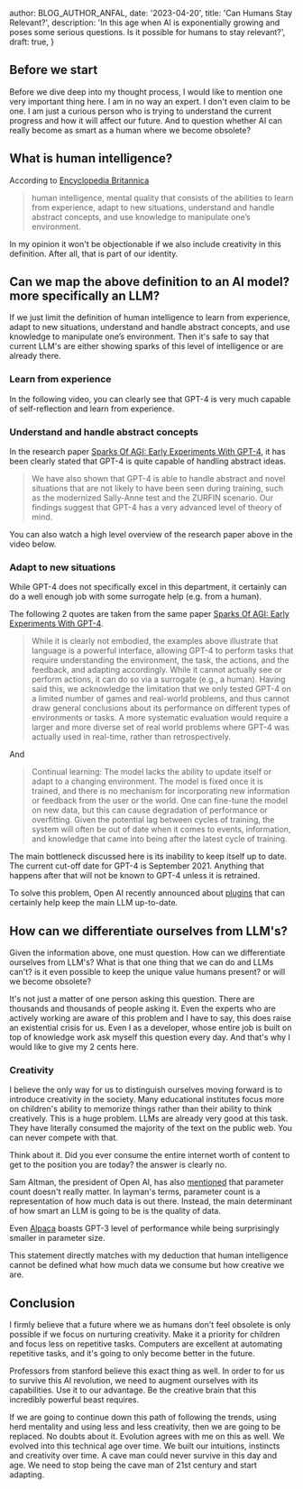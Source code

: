 
  author: BLOG_AUTHOR_ANFAL,
  date: '2023-04-20',
  title: 'Can Humans Stay Relevant?',
  description: 'In this age when AI is exponentially growing and poses some serious questions. Is it possible for humans to stay relevant?',
  draft: true,
}


<BlogImage src="blog/2023-04-08-is-ai-going-to-make-humans-obsolete/robot-takingover-humans.jpg" alt="Robot taking over humans." />

## Before we start
Before we dive deep into my thought process, I would like to mention one very important thing here. I am in no way
an expert. I don't even claim to be one. I am just a curious person who is trying to understand the current progress
and how it will affect our future. And to question whether AI can really become as smart as a human where we become obsolete?

## What is human intelligence?
According to [Encyclopedia Britannica](https://www.britannica.com/science/human-intelligence-psychology)

> human intelligence, mental quality that consists of the abilities to learn from experience, adapt to new situations, understand and handle abstract concepts, and use knowledge to manipulate one’s environment.

In my opinion it won't be objectionable if we also include creativity in this definition. After all, that is part of our identity.

## Can we map the above definition to an AI model? more specifically an LLM?
If we just limit the definition of human intelligence to learn from experience, adapt to new situations, understand and handle abstract concepts, and use knowledge to manipulate one’s environment.
Then it's safe to say that current LLM's are either showing sparks of this level of intelligence or are already there.

### Learn from experience
In the following video, you can clearly see that GPT-4 is very much capable of self-reflection and learn from experience.

<BlogYoutubeVideoEmbed src="5SgJKZLBrmg" />

### Understand and handle abstract concepts
In the research paper [Sparks Of AGI: Early Experiments With GPT-4](https://arxiv.org/pdf/2303.12712.pdf), it has been clearly stated that GPT-4 is quite
capable of handling abstract ideas.

> We have also shown that GPT-4 is able to handle abstract and novel situations that
are not likely to have been seen during training, such as the modernized Sally-Anne test and the ZURFIN
scenario. Our findings suggest that GPT-4 has a very advanced level of theory of mind.

You can also watch a high level overview of the research paper above in the video below.

<BlogYoutubeVideoEmbed src="Mqg3aTGNxZ0" />

### Adapt to new situations
While GPT-4 does not specifically excel in this department, it certainly can do a well enough job with some surrogate help (e.g. from a human).

The following 2 quotes are taken from the same paper [Sparks Of AGI: Early Experiments With GPT-4](https://arxiv.org/pdf/2303.12712.pdf).

> While it is clearly not embodied, the examples above illustrate that language is a powerful interface, allowing
GPT-4 to perform tasks that require understanding the environment, the task, the actions, and the feedback,
and adapting accordingly. While it cannot actually see or perform actions, it can do so via a surrogate (e.g., a
human). Having said this, we acknowledge the limitation that we only tested GPT-4 on a limited number of
games and real-world problems, and thus cannot draw general conclusions about its performance on different
types of environments or tasks. A more systematic evaluation would require a larger and more diverse set of
real world problems where GPT-4 was actually used in real-time, rather than retrospectively.

And

> Continual learning: The model lacks the ability to update itself or adapt to a changing environment.
The model is fixed once it is trained, and there is no mechanism for incorporating new information
or feedback from the user or the world. One can fine-tune the model on new data, but this can cause
degradation of performance or overfitting. Given the potential lag between cycles of training, the system
will often be out of date when it comes to events, information, and knowledge that came into being after
the latest cycle of training.

The main bottleneck discussed here is its inability to keep itself up to date. The current cut-off date for GPT-4 is
September 2021. Anything that happens after that will not be known to GPT-4 unless it is retrained.

To solve this problem, Open AI recently announced about [plugins](https://openai.com/blog/chatgpt-plugins) that can certainly
help keep the main LLM up-to-date.

## How can we differentiate ourselves from LLM's?
Given the information above, one must question. How can we differentiate ourselves from LLM's? What is that one thing that we can
do and LLMs can't? is it even possible to keep the unique value humans present? or will we become obsolete?

It's not just a matter of one person asking this question. There are thousands and thousands of people asking it. Even the experts
who are actively working are aware of this problem and I have to say, this does raise an existential crisis for us. Even I as a developer,
whose entire job is built on top of knowledge work ask myself this question every day. And that's why I would like to give my 2 cents here.

### Creativity
I believe the only way for us to distinguish ourselves moving forward is to introduce creativity in the society. Many educational institutes
focus more on children's ability to memorize things rather than their ability to think creatively. This is a huge problem. LLMs are already very good at this task.
They have literally consumed the majority of the text on the public web. You can never compete with that.

Think about it. Did you ever consume the entire internet worth of content to get to the position you are today? the answer is clearly no.

Sam Altman, the president of Open AI, has also [mentioned](https://techcrunch.com/2023/04/14/sam-altman-size-of-llms-wont-matter-as-much-moving-forward/) that parameter count doesn't really matter.
In layman's terms, parameter count is a representation of how much data is out there. Instead, the main determinant of how smart an LLM is going to be is the quality of data.

Even [Alpaca](https://crfm.stanford.edu/2023/03/13/alpaca.html) boasts GPT-3 level of performance while being surprisingly smaller in parameter size.

This statement directly matches with my deduction that human intelligence cannot be defined what how much data we consume but how creative we are.

## Conclusion
I firmly believe that a future where we as humans don't feel obsolete is only possible if we focus on nurturing creativity. Make it a priority
for children and focus less on repetitive tasks. Computers are excellent at automating repetitive tasks, and it's going to only become better
in the future.

Professors from stanford believe this exact thing as well. In order to for us to survive this AI revolution, we need to augment ourselves with its
capabilities. Use it to our advantage. Be the creative brain that this incredibly powerful beast requires.

<BlogYoutubeVideoEmbed src="oak1CqqIzug" />

If we are going to continue down this path of following the trends, using herd mentality and using less and less creativity, then we are going to
be replaced. No doubts about it. Evolution agrees with me on this as well. We evolved into this technical age over time. We built our intuitions,
instincts and creativity over time. A cave man could never survive in this day and age. We need to stop being the cave man of 21st century and start
adapting.
